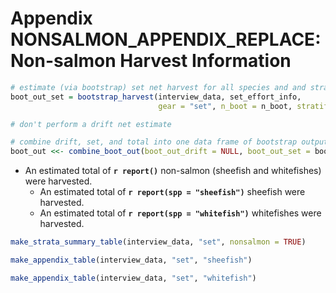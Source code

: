 \clearpage
\setcounter{figure}{0}
\setcounter{table}{0}
\renewcommand\thefigure{NONSALMON_APPENDIX_REPLACE\arabic{figure}}
\renewcommand\thetable{NONSALMON_APPENDIX_REPLACE\arabic{table}}

# Appendix NONSALMON_APPENDIX_REPLACE: Non-salmon Harvest Information {-}

```r
# estimate (via bootstrap) set net harvest for all species and and strata
boot_out_set = bootstrap_harvest(interview_data, set_effort_info,
                                 gear = "set", n_boot = n_boot, stratify_interviews = FALSE, nonsalmon = TRUE)

# don't perform a drift net estimate

# combine drift, set, and total into one data frame of bootstrap output
boot_out <<- combine_boot_out(boot_out_drift = NULL, boot_out_set = boot_out_set)
```

* An estimated total of **`r report()`** non-salmon (sheefish and whitefishes) were harvested.
  * An estimated total of **`r report(spp = "sheefish")`** sheefish were harvested.
  * An estimated total of **`r report(spp = "whitefish")`** whitefishes were harvested.

```r
make_strata_summary_table(interview_data, "set", nonsalmon = TRUE)
```

```r
make_appendix_table(interview_data, "set", "sheefish")
```

```r
make_appendix_table(interview_data, "set", "whitefish")
```
